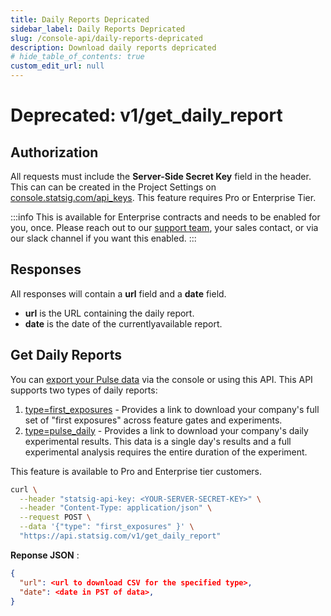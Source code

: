 ```yaml
---
title: Daily Reports Depricated
sidebar_label: Daily Reports Depricated
slug: /console-api/daily-reports-depricated
description: Download daily reports depricated
# hide_table_of_contents: true
custom_edit_url: null
---
```


# Deprecated: v1/get_daily_report

## Authorization

All requests must include the **Server-Side Secret Key** field in the header. This can can be created in the Project Settings on [console.statsig.com/api_keys](https://console.statsig.com/api_keys). This feature requires Pro or Enterprise Tier.

:::info
This is available for Enterprise contracts and needs to be enabled for you, once. Please reach out to our [support team](mailto:support@statsig.com), your sales contact, or via our slack channel if you want this enabled.
:::

## Responses

All responses will contain a **url** field and a **date** field.

- **url** is the URL containing the daily report.
- **date** is the date of the currentlyavailable report.

## Get Daily Reports

You can [export your Pulse data](https://docs.statsig.com/pulse/export) via the console or using this API. This API supports two types of daily reports:

1. [type=first_exposures](https://docs.statsig.com/pulse#first-exposures-file-description) - Provides a link to download your company's full set of "first exposures" across feature gates and experiments.
2. [type=pulse_daily](https://docs.statsig.com/pulse#pulse-summary-and-daily-file-description) - Provides a link to download your company's daily experimental results. This data is a single day's results and a full experimental analysis requires the entire duration of the experiment.

This feature is available to Pro and Enterprise tier customers.

```bash
curl \
  --header "statsig-api-key: <YOUR-SERVER-SECRET-KEY>" \
  --header "Content-Type: application/json" \
  --request POST \
  --data '{"type": "first_exposures" }' \
  "https://api.statsig.com/v1/get_daily_report"
```

**Reponse JSON** :

```json
{
  "url": <url to download CSV for the specified type>,
  "date": <date in PST of data>,
}
```


